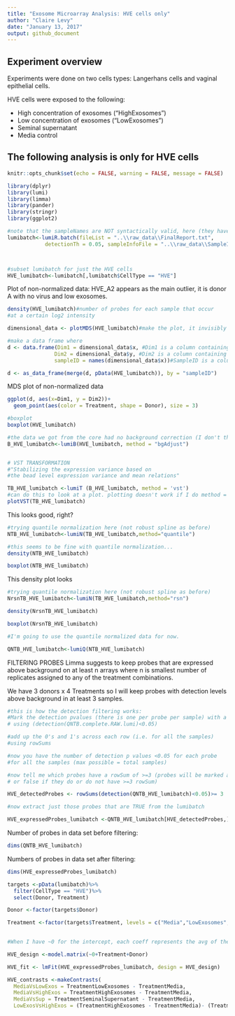 ```yaml
---
title: "Exosome Microarray Analysis: HVE cells only"
author: "Claire Levy"
date: "January 13, 2017"
output: github_document
---
```




## Experiment overview

Experiments were done on two cells types: Langerhans cells and vaginal epithelial cells.

HVE cells were exposed to the following:

* High concentration of exosomes ("HighExosomes")
* Low concentration of exosomes ("LowExosomes")
* Seminal supernatant
* Media control

## The following analysis is only for HVE cells

```r
knitr::opts_chunk$set(echo = FALSE, warning = FALSE, message = FALSE)

library(dplyr)
library(lumi)
library(limma)
library(pander)
library(stringr)
library(ggplot2)

```

```r

#note that the sampleNames are NOT syntactically valid, here (they have "-")
lumibatch<-lumiR.batch(fileList = "..\\raw_data\\FinalReport.txt",
            detectionTh = 0.05, sampleInfoFile = "..\\raw_data\\SampleInformation.txt")



#subset lumibatch for just the HVE cells
HVE_lumibatch<-lumibatch[,lumibatch$CellType == "HVE"]
```

Plot of non-normalized data: HVE_A2 appears as the main outlier, it is donor A with no virus and low exosomes.
```r
density(HVE_lumibatch)#number of probes for each sample that occur
#at a certain log2 intensity
```


```r

dimensional_data <- plotMDS(HVE_lumibatch)#make the plot, it invisibly returns a large object that has the actual dimensions data in matrices called x and y (one for each dimension)

#make a data frame where
d <- data.frame(Dim1 = dimensional_data$x, #Dim1 is a column containing the values from the x matrix
               Dim2 = dimensional_data$y, #Dim2 is a column containing the values from the y matrix
               sampleID = names(dimensional_data$x))#SampleID is a column that holds the column names from the x matrix, which happen to be the microarray wells.

d <- as_data_frame(merge(d, pData(HVE_lumibatch)), by = "sampleID")
```

MDS plot of non-normalized data

```r

ggplot(d, aes(x=Dim1, y = Dim2))+
  geom_point(aes(color = Treatment, shape = Donor), size = 3)

```

```r
#boxplot
boxplot(HVE_lumibatch)
```


```r

#the data we got from the core had no background correction (I don't think it did anyway...) so I will do it here.
B_HVE_lumibatch<-lumiB(HVE_lumibatch, method = "bgAdjust")


# VST TRANSFORMATION 
#"Stabilizing the expression variance based on
#the bead level expression variance and mean relations"

TB_HVE_lumibatch <-lumiT (B_HVE_lumibatch, method = 'vst')
#can do this to look at a plot. plotting doesn't work if I do method = "log2"
plotVST(TB_HVE_lumibatch)
```

This looks good, right?

```r

#trying quantile normalization here (not robust spline as before)
NTB_HVE_lumibatch<-lumiN(TB_HVE_lumibatch,method="quantile")

#this seems to be fine with quantile normalization...
density(NTB_HVE_lumibatch)
```

```r

boxplot(NTB_HVE_lumibatch)
```


This density plot looks 
```r

#trying quantile normalization here (not robust spline as before)
NrsnTB_HVE_lumibatch<-lumiN(TB_HVE_lumibatch,method="rsn")

density(NrsnTB_HVE_lumibatch)
```


```r
boxplot(NrsnTB_HVE_lumibatch)
```

```r

#I'm going to use the quantile normalized data for now.

QNTB_HVE_lumibatch<-lumiQ(NTB_HVE_lumibatch)

```

FILTERING PROBES Limma suggests to keep probes that are expressed above background on at least n arrays where n is smallest number of replicates assigned to any of the treatment combinations.

We have 3 donors x 4 Treatments so I will keep probes with detection levels above background in at least 3 samples.
```r
#this is how the detection filtering works:
#Mark the detection pvalues (there is one per probe per sample) with a 1 if <0.05 or a 0 if >0.05
# using (detection(QNTB.complete.RAW.lumi)<0.05)

#add up the 0's and 1's across each row (i.e. for all the samples)
#using rowSums

#now you have the number of detection p values <0.05 for each probe
#for all the samples (max possible = total samples)

#now tell me which probes have a rowSum of >=3 (probes will be marked as TRUE
# or false if they do or do not have >=3 rowSum)

HVE_detectedProbes <- rowSums(detection(QNTB_HVE_lumibatch)<0.05)>= 3

#now extract just those probes that are TRUE from the lumibatch

HVE_expressedProbes_lumibatch <-QNTB_HVE_lumibatch[HVE_detectedProbes,]
```

Number of probes in data set before filtering:

```r
dims(QNTB_HVE_lumibatch)
```

Numbers of probes in data set after filtering:
```r
dims(HVE_expressedProbes_lumibatch)
```

```r

targets <-pData(lumibatch)%>%
  filter(CellType == "HVE")%>%
  select(Donor, Treatment)

Donor <-factor(targets$Donor)

Treatment <-factor(targets$Treatment, levels = c("Media","LowExosomes","HighExosomes","SeminalSupernatant"))

                   
#When I have ~0 for the intercept, each coeff represents the avg of the samples at each level of Treatment and Donor. If I had used ~1 instead, the intercept would represent the avg of the samples for Media and the next coeff would represent the increase in the average of LowExosomes OVER Media.

HVE_design <-model.matrix(~0+Treatment+Donor)
```

```r

HVE_fit <- lmFit(HVE_expressedProbes_lumibatch, design = HVE_design)

HVE_contrasts <-makeContrasts(
  MediaVsLowExos = TreatmentLowExosomes - TreatmentMedia,
  MediaVsHighExos = TreatmentHighExosomes - TreatmentMedia,
  MediaVsSup = TreatmentSeminalSupernatant - TreatmentMedia,
  LowExosVsHighExos = (TreatmentHighExosomes - TreatmentMedia)- (TreatmentLowExosomes - TreatmentMedia), levels = HVE_design)



```